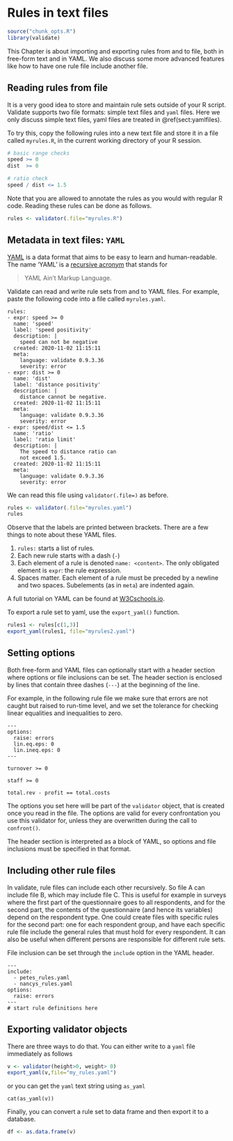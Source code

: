 # Rules in text files {#sect:rulefiles}


```r
source("chunk_opts.R")
library(validate)
```

This Chapter is about importing and exporting rules from and to file, both in
free-form text and in YAML. We also discuss some more advanced features like
how to have one rule file include another file.


## Reading rules from file {#sect:readfromfile}

It is a very good idea to store and maintain rule sets outside of your R
script. Validate supports two file formats: simple text files and `yaml` files.
Here we only discuss simple text files, yaml files are treated in \@ref(sect:yamlfiles).

To try this, copy the following rules into a new text file and store it in a
file called `myrules.R`, in the current working directory of your R session.

```r
# basic range checks
speed >= 0
dist  >= 0

# ratio check
speed / dist <= 1.5
```
Note that you are allowed to annotate the rules as you would with 
regular R code. Reading these rules can be done as follows.
```r
rules <- validator(.file="myrules.R")
```

## Metadata in text files: `YAML` {#sect:yamlfiles}

[YAML](https://yaml.org) is a data format that aims to be easy to learn and
human-readable. The name 'YAML' is a [recursive
acronym](https://en.wikipedia.org/wiki/Recursive_acronym) that stands for

> YAML Ain't Markup Language.

Validate can read and write rule sets from and to YAML files. For example,
paste the following code into a file called `myrules.yaml`.
```
rules:
- expr: speed >= 0
  name: 'speed'
  label: 'speed positivity'
  description: |
    speed can not be negative
  created: 2020-11-02 11:15:11
  meta:
    language: validate 0.9.3.36
    severity: error
- expr: dist >= 0
  name: 'dist'
  label: 'distance positivity'
  description: |
    distance cannot be negative.
  created: 2020-11-02 11:15:11
  meta:
    language: validate 0.9.3.36
    severity: error
- expr: speed/dist <= 1.5
  name: 'ratio'
  label: 'ratio limit'
  description: | 
    The speed to distance ratio can
    not exceed 1.5.
  created: 2020-11-02 11:15:11
  meta:
    language: validate 0.9.3.36
    severity: error

```
We can read this file using `validator(.file=)` as before.

```r
rules <- validator(.file="myrules.yaml")
rules
```
Observe that the labels are printed between brackets.  There are a few things
to note about these YAML files.

1. `rules:` starts a list of rules. 
2. Each new rule starts with a dash (`-`)
3. Each element of a rule is denoted `name: <content>`. The only obligated
   element is `expr`: the rule expression.
4. Spaces matter. Each element of a rule must be preceded by a newline and two spaces.
   Subelements (as in `meta`) are indented again.

A full tutorial on YAML can be found at
[W3Cschools.io](https://www.w3schools.io/file/yaml-introduction/). 


To export a rule set to yaml, use the `export_yaml()` function.
```r
rules1 <- rules[c(1,3)]
export_yaml(rules1, file="myrules2.yaml")
```





## Setting options

Both free-form and YAML files can optionally start with a header section where
options or file inclusions can be set. The header section is enclosed by lines
that contain three dashes (`---`) at the beginning of the line.

For example, in the following rule file we make sure that errors are not caught
but raised to run-time level, and we set the tolerance for checking  linear equalities and
inequalities to zero.

```
---
options:
  raise: errors
  lin.eq.eps: 0
  lin.ineq.eps: 0
---

turnover >= 0

staff >= 0

total.rev - profit == total.costs

```
The options you set here will be part of the `validator` object, that is
created once you read in the file. The options are valid for every
confrontation you use this validator for, unless they are overwritten during
the call to `confront()`.

The header section is interpreted as a block of YAML, so options and file
inclusions must be specified in that format.


## Including other rule files

In validate, rule files can include each other recursively. So file A can
include file B, which may include file C. This is useful for example in surveys
where the first part of the questionnaire goes to all respondents, and for the
second part, the contents of the questionnaire (and hence its variables) depend
on the respondent type. One could create files with specific rules for the
second part: one for each respondent group, and have each specific rule file
include the general rules that must hold for every respondent.
It can also be useful when different persons are responsible for different rule
sets. 

File inclusion can be set through the `include` option in the YAML header.

```
---
include:
  - petes_rules.yaml
  - nancys_rules.yaml
options:
  raise: errors
---
# start rule definitions here
```

## Exporting validator objects


There are three ways to do that. You can either write to a `yaml` file
immediately as follows
```r
v <- validator(height>0, weight> 0)
export_yaml(v,file="my_rules.yaml")
```
or you can get the `yaml` text string using `as_yaml`
```
cat(as_yaml(v))
```

Finally, you can convert a rule set to data frame and then export it
to a database.

```r
df <- as.data.frame(v)
```




















